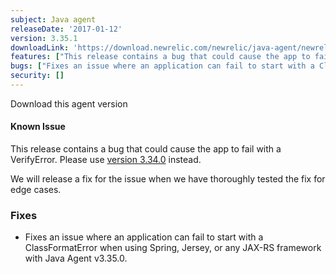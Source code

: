 ```yaml
---
subject: Java agent
releaseDate: '2017-01-12'
version: 3.35.1
downloadLink: 'https://download.newrelic.com/newrelic/java-agent/newrelic-agent/3.35.1'
features: ["This release contains a bug that could cause the app to fail with a VerifyError. It is not advised to use this version."]
bugs: ["Fixes an issue where an application can fail to start with a ClassFormatError when using Spring, Jersey, or any JAX-RS framework"]
security: []
---
```


<ButtonGroup>
  <ButtonLink
    role="button"
    to="https://download.newrelic.com/newrelic/java-agent/newrelic-agent/3.35.1/"
    variant="primary"
  >
    Download this agent version
  </ButtonLink>
</ButtonGroup>

#### Known Issue

This release contains a bug that could cause the app to fail with a VerifyError. Please use [version 3.34.0](https://docs.newrelic.com/docs/release-notes/agent-release-notes/java-release-notes/java-agent-3340) instead.

We will release a fix for the issue when we have thoroughly tested the fix for edge cases.

### Fixes

* Fixes an issue where an application can fail to start with a ClassFormatError when using Spring, Jersey, or any JAX-RS framework with Java Agent v3.35.0.
